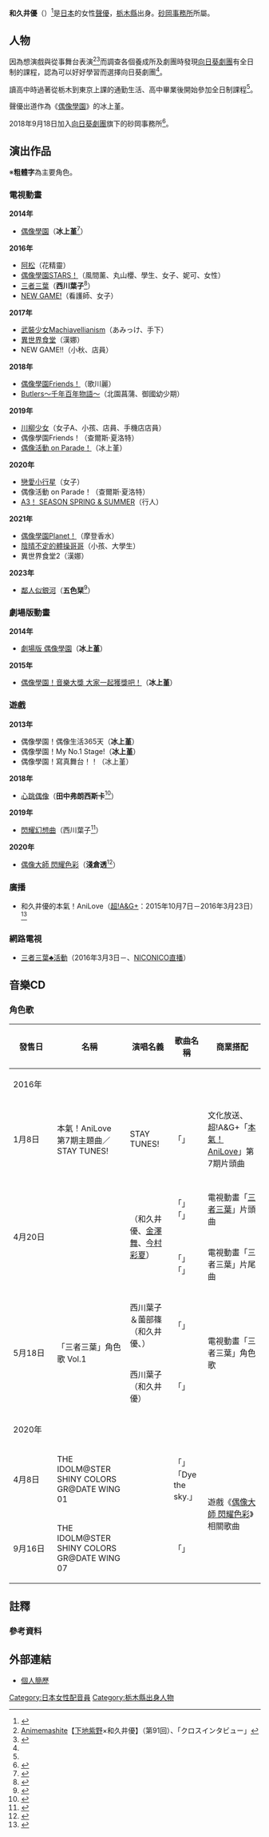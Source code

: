 {{配音員
|姓名 = 和久井優
|圖片 = 
|圖片尺寸 = 
|圖片簡介 = 
|原名 = 
|外文名 = 和久井優
|外文 = 日文
|羅馬拼音 =
|英文名 = 
|暱稱 = 
|其他藝名 = 
|國籍 =
|民族 =
|籍貫 = 
|出生地= {{JPN}}[[栃木縣|栃木縣]]
|生年= 1995
|生月= 1
|生日= 24
|歿年= 
|歿月= 
|歿日= 
|逝世日期 = 
|逝世地點 = 
|職業 = 
|三圍 = 
|教育程度 = 
|宗教信仰 =
|配偶 = 
|兒女 = 
|父母 = 
|出身地 = 
|出道作 = 
|代表作 = 
|活動時期= 
|活躍年代 = 
|唱片公司 =
|所屬 = [[砂岡事務所|砂岡事務所]]
|網站 = 
|相關團體 =
|module= {{Japanese|embed=yes|japanese=和久井 優|kana=わくい ゆう|romaji=Wakui Yū}}
}}
'''和久井優'''（{{bd|1995年|1月24日|catIdx=Wakui Yuu}}）<ref name=profile>{{Cite web|date=|url=https://narrow.jp/talent/21873|title=プロフィール|publisher=narrow|accessdate=2016-05-19|archive-date=2017-01-07|archive-url=https://web.archive.org/web/20170107231217/https://narrow.jp/talent/21873|dead-url=no}}</ref>是[[日本|日本]]的女性[[聲優|聲優]]，[[栃木縣|栃木縣]]出身。[[砂岡事務所|砂岡事務所]]所屬。

== 人物 ==
因為想演戲與從事舞台表演<ref name="Animemashite">[[Animemashite|Animemashite]]【[[下地紫野|下地紫野]]×和久井優】（第91回）、「クロスインタビュー」</ref><ref name="vol.11">{{Cite web|url=http://www.himawari.net/magazine/11_Here_comes_sun.pdf|title=向日葵劇團廣報誌『Here Comes the Sun vol.11』|date=2016-06-01|accessdate=2017-04-06|publisher=向日葵劇團|archive-date=2020-11-09|archive-url=https://web.archive.org/web/20201109152152/http://www.himawari.net/magazine/11_Here_comes_sun.pdf|dead-url=no}}</ref>而調查各個養成所及劇團時發現[[向日葵劇團|向日葵劇團]]有全日制的課程，認為可以好好學習而選擇向日葵劇團<ref name="vol.11" />。

讀高中時過著從栃木到東京上課的通勤生活、高中畢業後開始參加全日制課程<ref name="vol.11" />。

聲優出道作為《[[偶像學園_(動畫)|偶像學園]]》的冰上堇。

2018年9月18日加入[[向日葵劇團|向日葵劇團]]旗下的砂岡事務所<ref>{{Cite web|url=https://twitter.com/sunaokaofficepr/status/1041895130175692800|title=和久井優が砂岡事務所所属になりました事をお知らせいたします。|publisher=砂岡事務所 官方Twitter|accessdate=2018-09-18|archive-date=2019-06-23|archive-url=https://web.archive.org/web/20190623151451/https://twitter.com/sunaokaofficepr/status/1041895130175692800|dead-url=no}}</ref>。

== 演出作品 ==
※'''粗體字'''為主要角色。
=== 電視動畫 ===
'''2014年'''
* [[偶像學園_(動畫)|偶像學園]]（'''冰上堇'''<ref>{{Cite web|url=http://www.tv-tokyo.co.jp/anime/aikatsu/chara/|title=アイカツ! キャラクター|accessdate=2016-04-03|author=|date=|work=アイカツ!公式サイト|publisher=テレビ東京・あにてれ　アイカツ！|archive-date=2017-12-30|archive-url=https://web.archive.org/web/20171230043129/http://www.tv-tokyo.co.jp/anime/aikatsu/chara/|dead-url=no}}</ref>）
'''2016年'''
* [[阿松_(漫畫)|阿松]]（花精靈）
* [[偶像學園STARS！|偶像學園STARS！]]（風間薰、丸山櫻、學生、女子、妮可、女性）
* [[三者三葉|三者三葉]]（'''西川葉子'''<ref>{{Cite web|url=http://sansyasanyou.com/news/index00080000.html|title=三者三葉キャスト情報第1弾発表!!!|accessdate=2016-04-03|publisher=TVアニメ『三者三葉』公式サイト|archive-date=2019-05-09|archive-url=https://web.archive.org/web/20190509152847/http://sansyasanyou.com/news/index00080000.html|dead-url=no}}</ref>）
* [[NEW_GAME!|NEW GAME!]]（看護師、女子）
'''2017年'''
* [[武裝少女Machiavellianism|武裝少女Machiavellianism]]（あみっけ、手下）
* [[異世界食堂|異世界食堂]]（漢娜）
* NEW GAME!!（小秋、店員）
'''2018年'''
* [[偶像學園Friends！|偶像學園Friends！]]（歌川麗）
* [[Butlers～千年百年物語～|Butlers～千年百年物語～]]（北園菖蒲、御國幼少期）
'''2019年'''
* [[川柳少女|川柳少女]]（女子A、小孩、店員、手機店店員）
* 偶像學園Friends！（查爾斯·夏洛特）
* [[偶像活動_on_Parade！|偶像活動 on Parade！]]（冰上堇）
'''2020年'''
* [[戀愛小行星|戀愛小行星]]（女子）
* 偶像活動 on Parade！（查爾斯·夏洛特）
* [[A3！|A3！ SEASON SPRING & SUMMER]]（行人）
'''2021年'''
* [[偶像學園Planet！|偶像學園Planet！]]（摩登香水）<!-- 2021-05-02 -->
* [[陰晴不定的體操哥哥|陰晴不定的體操哥哥]]（小孩、大學生）<!-- 2021-07-05 -->
* 異世界食堂2（漢娜）<!-- 2021-10-08 -->
'''2023年'''
* [[鄰人似銀河|鄰人似銀河]]（'''五色栞'''<ref>{{Cite web|url=https://natalie.mu/comic/news/475700|script-title=ja:雨隠ギド「おとなりに銀河」2023年にTVアニメ化！キャストに八代拓＆和久井優|website=[[Comic_Natalie|Comic Natalie]]|date=2022-04-27|accessdate=2022-04-27|language=ja|archive-date=2022-04-27|archive-url=https://web.archive.org/web/20220427112514/https://natalie.mu/comic/news/475700}}</ref>）

=== 劇場版動畫 ===
'''2014年'''
* [[偶像學園_(動畫)#劇場版|劇場版 偶像學園]]（'''冰上堇'''）
'''2015年'''
* [[偶像學園_(動畫)#劇場版|偶像學園！音樂大獎 大家一起獲獎吧！]]（'''冰上堇'''）

=== 遊戲 ===
'''2013年'''
* 偶像學園！偶像生活365天（'''冰上堇'''）
* 偶像學園！My No.1 Stage!（'''冰上堇'''）
* 偶像學園！寫真舞台！！（冰上堇）
'''2018年'''
* [[心跳偶像|心跳偶像]]（'''田中弗朗西斯卡'''<ref>{{Cite web|url=https://www.konami.com/games/tokimeki-idol/chara.php#chara/2|title=「心跳偶像」官方網站 CHARACTER 田中弗朗西斯卡|publisher=Konami|date=2017-09-15|accessdate=2017-09-15|archive-date=2020-12-06|archive-url=https://web.archive.org/web/20201206150203/https://www.konami.com/games/tokimeki-idol/chara.php#chara/2|dead-url=no}}</ref>）
'''2019年'''
* [[閃耀幻想曲|閃耀幻想曲]]（西川葉子<ref>{{Cite web|url=http://dengekionline.com/elem/000/001/869/1869231/|title=『きらファン』に『三者三葉』が参戦。西川葉子、小田切双葉、葉山照が登場|publisher=電擊Online|accessdate=2019-01-25|archive-date=2019-04-20|archive-url=https://web.archive.org/web/20190420031702/http://dengekionline.com/elem/000/001/869/1869231/|dead-url=no}}</ref>）
'''2020年'''
* [[偶像大師_閃耀色彩|偶像大師 閃耀色彩]]（'''淺倉透'''<ref>{{Cite web|url=https://shinycolors.idolmaster.jp/idol/noctchill/toru.html|title=淺倉透|publisher=遊戲「偶像大師 閃耀色彩」官方網站|accessdate=2020-03-22|archive-date=2020-11-05|archive-url=https://web.archive.org/web/20201105060827/https://shinycolors.idolmaster.jp/idol/noctchill/toru.html|dead-url=no}}</ref>）

=== 廣播 ===
* 和久井優的本氣！AniLove（[[超!A&G+|超!A&G+]]：2015年10月7日－2016年3月23日）<ref>{{Cite web|url=http://www.agqr.jp/topics/archives/post_544.php|title=１０月からも聴いてね～「本気!アニラブ」「ガチ!コスラブ」「アニラブ!ガチャガチャ」|accessdate=2016-04-03|publisher=超!A&G+|archive-date=2020-08-11|archive-url=https://web.archive.org/web/20200811152228/http://www.agqr.jp/topics/archives/post_544.php|dead-url=no}}</ref>

=== 網路電視 ===
* [[三者三葉|三者三葉♣活動]]（2016年3月3日－、[[NICONICO直播|NICONICO直播]]）

== 音樂CD ==
=== 角色歌 ===
{| class="wikitable" style="font-size:small"
! style="width:4.5em"|發售日 !! 名稱 !! 演唱名義 !! 歌曲名稱 !! 商業搭配
|-
! colspan="5" | 2016年
|-
| 1月8日 
| 本氣！AniLove　第7期主題曲／STAY TUNES!
| STAY TUNES!
| 「{{lang|ja|世界は君を待っている}}」
| 文化放送、超!A&G+「[[本氣！AniLove|本氣！AniLove]]」第7期片頭曲
|-
|-
| rowspan="2"|4月20日
| {{lang|ja|クローバー♣かくめーしょん}}
| rowspan="2"|{{lang|ja|とりぷる♣ふぃーりんぐ}}（和久井優、[[金澤舞|金澤舞]]、[[今村彩夏|今村彩夏]]）
| 「{{lang|ja|クローバー♣かくめーしょん}}」<br />「{{lang|ja|スクールはいたっち}}」
| 電視動畫「[[三者三葉|三者三葉]]」片頭曲
|-
| {{lang|ja|ぐーちょきパレード}}
| 「{{lang|ja|ぐーちょきパレード}}」<br />「{{lang|ja|ぱじゃまParty}}」
| 電視動畫「三者三葉」片尾曲
|-
| rowspan="2"| 5月18日
| rowspan="2"| 「三者三葉」角色歌 Vol.1
| 西川葉子＆薗部篠（和久井優、{{lang|ja|桃河りか}}）
| 「{{lang|ja|ラズベリー畑でつかまえて}}」
| rowspan="2"| 電視動畫「三者三葉」角色歌
|-
| 西川葉子（和久井優）
| 「{{lang|ja|マヨってTo Heart!}}」
|-
! colspan="5" | 2020年
|-
| 4月8日 || THE IDOLM@STER SHINY COLORS GR@DATE WING 01
| {{vau|閃耀色彩|3}}
| 「{{lang|ja|シャイノグラフィ}}」<br />「Dye the sky.」
| rowspan="2" | 遊戲《[[偶像大師_閃耀色彩|偶像大師 閃耀色彩]]》相關歌曲
|-
| 9月16日 || THE IDOLM@STER SHINY COLORS GR@DATE WING 07
| {{vau|noctchill}}
| 「{{lang|ja|いつだって僕らは}}」
|}

== 註釋 ==
{{vau}}
=== 參考資料 ===
{{reflist|2}}

== 外部連結 ==
* [https://web.archive.org/web/20170118031429/http://www.himawari.net/pdf/wakui_yuu.pdf 個人簡歷]{{ja icon}}

{{向日葵劇團}}
{{Authority control}}
{{DEFAULTSORT:Wakui Yuu}}
[[Category:日本女性配音員|Category:日本女性配音員]]
[[Category:栃木縣出身人物|Category:栃木縣出身人物]]